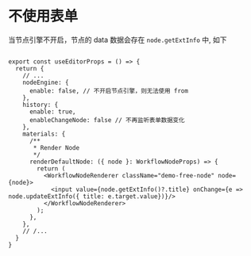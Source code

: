 # 不使用表单

当节点引擎不开启，节点的 data 数据会存在 `node.getExtInfo` 中, 如下

```tsx pure

export const useEditorProps = () => {
  return {
    // ...
    nodeEngine: {
      enable: false, // 不开启节点引擎，则无法使用 from
    },
    history: {
      enable: true,
      enableChangeNode: false // 不再监听表单数据变化
    },
    materials: {
      /**
       * Render Node
       */
      renderDefaultNode: ({ node }: WorkflowNodeProps) => {
        return (
          <WorkflowNodeRenderer className="demo-free-node" node={node}>
            <input value={node.getExtInfo()?.title} onChange={e => node.updateExtInfo({ title: e.target.value})}/>
          </WorkflowNodeRenderer>
        );
      },
    },
    // /...
  }
}

```

